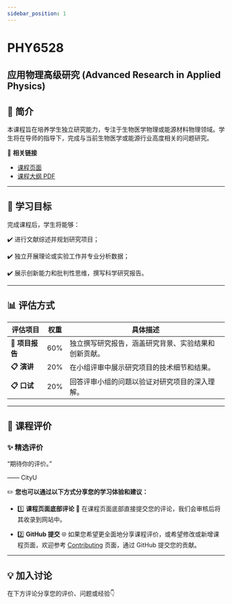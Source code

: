 ```yaml
---
sidebar_position: 1
---
```


# PHY6528
## 应用物理高级研究 (Advanced Research in Applied Physics)

## **📘 简介**
本课程旨在培养学生独立研究能力，专注于生物医学物理或能源材料物理领域。学生将在导师的指导下，完成与当前生物医学或能源行业高度相关的问题研究。

🔗 **相关链接**
- [课程页面](https://www.cityu.edu.hk/catalogue/pg/202526/course/PHY6528.htm)
- [课程大纲 PDF](https://www.cityu.edu.hk/catalogue/pg/202526/course/PHY6528.pdf)

---

## **🎯 学习目标**

完成课程后，学生将能够：

✔️ 进行文献综述并规划研究项目；

✔️ 独立开展理论或实验工作并专业分析数据；

✔️ 展示创新能力和批判性思维，撰写科学研究报告。

---

## **📊 评估方式**

| **评估项目**          | **权重** | **具体描述**                                                                                       |
|----------------------|---------|---------------------------------------------------------------------------------------------------|
| **📂 项目报告**       | 60%      | 独立撰写研究报告，涵盖研究背景、实验结果和创新贡献。                                                    |
| **📋 演讲**           | 20%      | 在小组评审中展示研究项目的技术细节和结果。                                                            |
| **📋 口试**           | 20%      | 回答评审小组的问题以验证对研究项目的深入理解。                                                          |

---

## **💬 课程评价**

### ✨ **精选评价**
<div className={commentStyles.commentBox}>
    <p className={commentStyles.commentText}>
        “期待你的评价。”
    </p>
    <p className={commentStyles.commentAuthor}>—— CityU</p>
</div>

✏️ **您也可以通过以下方式分享您的学习体验和建议：**

- 1️⃣ **课程页面底部评论**
💬 在课程页面底部直接提交您的评论，我们会审核后将其收录到网站中。

- 2️⃣ **GitHub 提交**
🌐 如果您希望更全面地分享课程评价，或希望修改或新增课程页面，欢迎参考 [Contributing](/contributing) 页面，通过 GitHub 提交您的贡献。

---

## **💡 加入讨论**

在下方评论分享您的评价、问题或经验👇
<Utterances />

